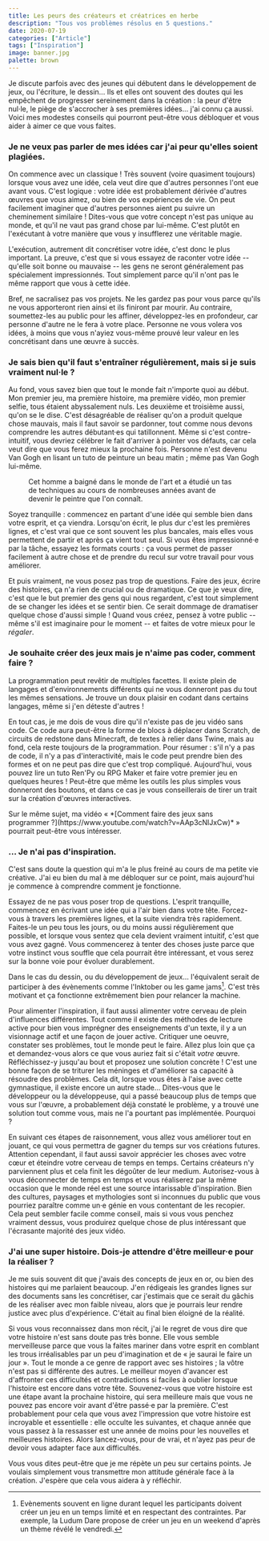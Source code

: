 ```yaml
---
title: Les peurs des créateurs et créatrices en herbe
description: "Tous vos problèmes résolus en 5 questions."
date: 2020-07-19
categories: ["Article"]
tags: ["Inspiration"]
image: banner.jpg
palette: brown
---
```


Je discute parfois avec des jeunes qui débutent dans le développement de jeux, ou l'écriture, le dessin... Ils et elles ont souvent des doutes qui les empêchent de progresser sereinement dans la création : la peur d'être nul·le, le piège de s'accrocher à ses premières idées... j'ai connu ça aussi. Voici mes modestes conseils qui pourront peut-être vous débloquer et vous aider à aimer ce que vous faites.

### Je ne veux pas parler de mes idées car j'ai peur qu'elles soient plagiées.

On commence avec un classique ! Très souvent (voire quasiment toujours) lorsque vous avez une idée, cela veut dire que d'autres personnes l'ont eue avant vous. C'est logique : votre idée est probablement dérivée d'autres œuvres que vous aimez, ou bien de vos expériences de vie. On peut facilement imaginer que d'autres personnes aient pu suivre un cheminement similaire ! Dites-vous que votre concept n'est pas unique au monde, et qu'il ne vaut pas grand chose par lui-même. C'est plutôt en l'exécutant à votre manière que vous y insufflerez une véritable magie.

L'exécution, autrement dit concrétiser votre idée, c'est donc le plus important. La preuve, c'est que si vous essayez de raconter votre idée -- qu'elle soit bonne ou mauvaise -- les gens ne seront généralement pas spécialement impressionnés. Tout simplement parce qu'il n'ont pas le même rapport que vous à cette idée.

Bref, ne sacralisez pas vos projets. Ne les gardez pas pour vous parce qu'ils ne vous apporteront rien ainsi et ils finiront par mourir. Au contraire, soumettez-les au public pour les affiner, développez-les en profondeur, car personne d'autre ne le fera à votre place. Personne ne vous volera vos idées, à moins que vous n'ayiez vous-même prouvé leur valeur en les concrétisant dans une œuvre à succès.

### Je sais bien qu'il faut s'entraîner régulièrement, mais si je suis vraiment nul·le ?

Au fond, vous savez bien que tout le monde fait n'importe quoi au début. Mon premier jeu, ma première histoire, ma première vidéo, mon premier selfie, tous étaient abyssalement nuls. Les deuxième et troisième aussi, qu'on se le dise. C'est désagréable de réaliser qu'on a produit quelque chose mauvais, mais il faut savoir se pardonner, tout comme nous devons comprendre les autres débutant·es qui tatillonnent. Même si c'est contre-intuitif, vous devriez célébrer le fait d'arriver à pointer vos défauts, car cela veut dire que vous ferez mieux la prochaine fois. Personne n'est devenu Van Gogh en lisant un tuto de peinture un beau matin ; même pas Van Gogh lui-même.


<Figure src={vanGogh} rounded>
	Cet homme a baigné dans le monde de l'art et a étudié un tas de techniques au cours de nombreuses
	années avant de devenir le peintre que l'on connaît.
</Figure>

Soyez tranquille : commencez en partant d'une idée qui semble bien dans votre esprit, et ça viendra. Lorsqu'on écrit, le plus dur c'est les premières lignes, et c'est vrai que ce sont souvent les plus bancales, mais elles vous permettent de partir et après ça vient tout seul. Si vous êtes impressionné·e par la tâche, essayez les formats courts : ça vous permet de passer facilement à autre chose et de prendre du recul sur votre travail pour vous améliorer.

Et puis vraiment, ne vous posez pas trop de questions. Faire des jeux, écrire des histoires, ça n'a rien de crucial ou de dramatique. Ce que je veux dire, c'est que le but premier des gens qui nous regardent, c'est tout simplement de se changer les idées et se sentir bien. Ce serait dommage de dramatiser quelque chose d'aussi simple ! Quand vous créez, pensez à votre public -- même s'il est imaginaire pour le moment -- et faites de votre mieux pour le _régaler_.

### Je souhaite créer des jeux mais je n'aime pas coder, comment faire ?

La programmation peut revêtir de multiples facettes. Il existe plein de langages et d'environnements différents qui ne vous donneront pas du tout les mêmes sensations. Je trouve un doux plaisir en codant dans certains langages, même si j'en déteste d'autres !

En tout cas, je me dois de vous dire qu'il n'existe pas de jeu vidéo sans code. Ce code aura peut-être la forme de blocs à déplacer dans Scratch, de circuits de redstone dans Minecraft, de textes à relier dans Twine, mais au fond, cela reste toujours de la programmation. Pour résumer : s'il n'y a pas de code, il n'y a pas d'interactivité, mais le code peut prendre bien des formes et on ne peut pas dire que c'est trop compliqué. Aujourd'hui, vous pouvez lire un tuto Ren'Py ou RPG Maker et faire votre premier jeu en quelques heures ! Peut-être que même les outils les plus simples vous donneront des boutons, et dans ce cas je vous conseillerais de tirer un trait sur la création d'œuvres interactives.

<Note>
	Sur le même sujet, ma vidéo « *[Comment faire des jeux sans
	programmer ?](https://www.youtube.com/watch?v=AAp3cNlJxCw)* » pourrait peut-être vous intéresser.
</Note>

### ... Je n'ai pas d'inspiration.

C'est sans doute la question qui m'a le plus freiné au cours de ma petite vie créative. J'ai eu bien du mal à me débloquer sur ce point, mais aujourd'hui je commence à comprendre comment je fonctionne.

Essayez de ne pas vous poser trop de questions. L'esprit tranquille, commencez en écrivant une idée qui a l'air bien dans votre tête. Forcez-vous à travers les premières lignes, et la suite viendra très rapidement. Faites-le un peu tous les jours, ou du moins aussi régulièrement que possible, et lorsque vous sentez que cela devient vraiment intuitif, c'est que vous avez gagné. Vous commencerez à tenter des choses juste parce que votre instinct vous souffle que cela pourrait être intéressant, et vous serez sur la bonne voie pour évoluer durablement.

Dans le cas du dessin, ou du développement de jeux... l'équivalent serait de participer à des évènements comme l'Inktober ou les game jams[^jam]. C'est très motivant et ça fonctionne extrêmement bien pour relancer la machine.

[^jam]: Evènements souvent en ligne durant lequel les participants doivent créer un jeu en un temps limité et en respectant des contraintes. Par exemple, la Ludum Dare propose de créer un jeu en un weekend d'après un thème révélé le vendredi.

Pour alimenter l'inspiration, il faut aussi alimenter votre cerveau de plein d'influences différentes. Tout comme il existe des méthodes de lecture active pour bien vous imprégner des enseignements d'un texte, il y a un visionnage actif et une façon de jouer active. Critiquer une oeuvre, constater ses problèmes, tout le monde peut le faire. Allez plus loin que ça et demandez-vous alors ce que vous auriez fait si c'était _votre_ œuvre. Réfléchissez-y jusqu'au bout et proposez une solution concrète ! C'est une bonne façon de se triturer les méninges et d'améliorer sa capacité à résoudre des problèmes. Cela dit, lorsque vous êtes à l'aise avec cette gymnastique, il existe encore un autre stade... Dites-vous que le développeur ou la développeuse, qui a passé beaucoup plus de temps que vous sur l'œuvre, a probablement déjà constaté le problème, y a trouvé une solution tout comme vous, mais ne l'a pourtant pas implémentée. Pourquoi ?

En suivant ces étapes de raisonnement, vous allez vous améliorer tout en jouant, ce qui vous permettra de gagner du temps sur vos créations futures. Attention cependant, il faut aussi savoir apprécier les choses avec votre cœur et éteindre votre cerveau de temps en temps. Certains créateurs n'y parviennent plus et cela finit les dégoûter de leur medium. Autorisez-vous à vous déconnecter de temps en temps et vous réaliserez par la même occasion que le monde réel est une source intarissable d'inspiration. Bien des cultures, paysages et mythologies sont si inconnues du public que vous pourriez paraître comme un·e génie en vous contentant de les recopier. Cela peut sembler facile comme conseil, mais si vous vous penchez vraiment dessus, vous produirez quelque chose de plus intéressant que l'écrasante majorité des jeux vidéo.

### J'ai une super histoire. Dois-je attendre d'être meilleur·e pour la réaliser ?

Je me suis souvent dit que j'avais des concepts de jeux en or, ou bien des histoires qui me parlaient beaucoup. J'en rédigeais les grandes lignes sur des documents sans les concrétiser, car j'estimais que ce serait du gâchis de les réaliser avec mon faible niveau, alors que je pourrais leur rendre justice avec plus d'expérience. C'était au final bien éloigné de la réalité.

Si vous vous reconnaissez dans mon récit, j'ai le regret de vous dire que votre histoire n'est sans doute pas très bonne. Elle vous semble merveilleuse parce que vous la faites mariner dans votre esprit en comblant les trous irréalisables par un peu d'imagination et de « je saurai le faire un jour ». Tout le monde a ce genre de rapport avec ses histoires ; la vôtre n'est pas si différente des autres. Le meilleur moyen d'avancer est d'affronter ces difficultés et contradictions si faciles à oublier lorsque l'histoire est encore dans votre tête. Souvenez-vous que votre histoire est une étape avant la prochaine histoire, qui sera meilleure mais que vous ne pouvez pas encore voir avant d'être passé·e par la première. C'est probablement pour cela que vous avez l'impression que votre histoire est incroyable et essentielle : elle occulte les suivantes, et chaque année que vous passez à la ressasser est une année de moins pour les nouvelles et meilleures histoires. Alors lancez-vous, pour de vrai, et n'ayez pas peur de devoir vous adapter face aux difficultés.

Vous vous dites peut-être que je me répète un peu sur certains points. Je voulais simplement vous transmettre mon attitude générale face à la création. J'espère que cela vous aidera à y réfléchir.
